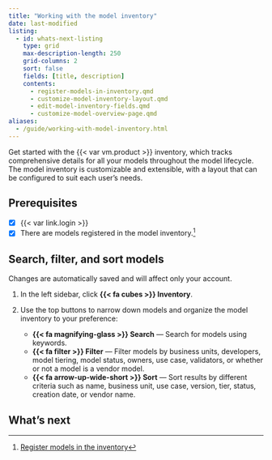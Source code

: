 ```yaml
---
title: "Working with the model inventory"
date: last-modified
listing:
  - id: whats-next-listing
    type: grid
    max-description-length: 250
    grid-columns: 2
    sort: false
    fields: [title, description]
    contents:
      - register-models-in-inventory.qmd
      - customize-model-inventory-layout.qmd
      - edit-model-inventory-fields.qmd
      - customize-model-overview-page.qmd
aliases:
  - /guide/working-with-model-inventory.html
---
```


Get started with the {{< var vm.product >}} inventory, which tracks comprehensive details for all your models throughout the model lifecycle. The model inventory is customizable and extensible, with a layout that can be configured to suit each user's needs.

::: {.attn}

## Prerequisites

- [x] {{< var link.login >}}
- [x] There are models registered in the model inventory.[^1]

:::

## Search, filter, and sort models

:::{.callout}
Changes are automatically saved and will affect only your account.
:::

1. In the left sidebar, click **{{< fa cubes >}} Inventory**. 

2. Use the top buttons to narrow down models and organize the model inventory to your preference:
   - **{{< fa magnifying-glass >}} Search** — Search for models using keywords.
   - **{{< fa filter >}} Filter** — Filter models by business units, developers, model tiering, model status, owners, use case, validators, or whether or not a model is a vendor model.
   - **{{< fa arrow-up-wide-short >}} Sort** — Sort results by different criteria such as name, business unit, use case, version, tier, status, creation date, or vendor name.

## What's next

:::{#whats-next-listing}
:::


<!-- FOOTNOTES -->

[^1]: [Register models in the inventory](register-models-in-inventory.qmd)
